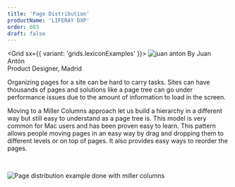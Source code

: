 ```yaml
---
title: 'Page Distribution'
productName: 'LIFERAY DXP'
order: 603
draft: false
---
```



<Grid sx={{ variant: 'grids.lexiconExamples' }}>
	<Box>
		<Image
			margin="2px 0"
			circle
			src="/images/lexicon/headshots/anton-juan.jpg"
			alt="juan anton"
		/>
	</Box>
	<Box>
			By Juan Antón
			<br />
			Product Designer, Madrid
	</Box>
</Grid>

Organizing pages for a site can be hard to carry tasks. Sites can have thousands of pages and solutions like a page tree can go under performance issues due to the amount of information to load in the screen.

Moving to a Miller Columns approach let us build a hierarchy in a different way but still easy to understand as a page tree is. This model is very common for Mac users and has been proven easy to learn. This pattern allows people moving pages in an easy way by drag and dropping them to different levels or on top of pages. It also provides easy ways to reorder the pages.

<br />

![Page distribution example done with miller columns](/images/lexicon/examples/pageDistribution.jpg)
